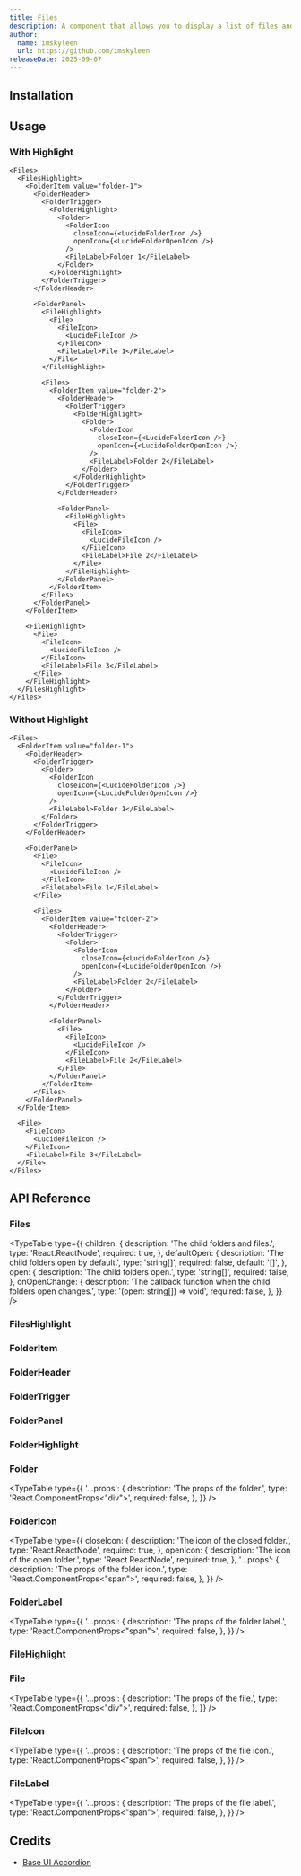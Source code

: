 ```yaml
---
title: Files
description: A component that allows you to display a list of files and folders.
author:
  name: imskyleen
  url: https://github.com/imskyleen
releaseDate: 2025-09-07
---
```


<ComponentPreview name="demo-primitives-base-files" />

## Installation

<ComponentInstallation name="primitives-base-files" />

## Usage

### With Highlight

```tsx
<Files>
  <FilesHighlight>
    <FolderItem value="folder-1">
      <FolderHeader>
        <FolderTrigger>
          <FolderHighlight>
            <Folder>
              <FolderIcon
                closeIcon={<LucideFolderIcon />}
                openIcon={<LucideFolderOpenIcon />}
              />
              <FileLabel>Folder 1</FileLabel>
            </Folder>
          </FolderHighlight>
        </FolderTrigger>
      </FolderHeader>

      <FolderPanel>
        <FileHighlight>
          <File>
            <FileIcon>
              <LucideFileIcon />
            </FileIcon>
            <FileLabel>File 1</FileLabel>
          </File>
        </FileHighlight>

        <Files>
          <FolderItem value="folder-2">
            <FolderHeader>
              <FolderTrigger>
                <FolderHighlight>
                  <Folder>
                    <FolderIcon
                      closeIcon={<LucideFolderIcon />}
                      openIcon={<LucideFolderOpenIcon />}
                    />
                    <FileLabel>Folder 2</FileLabel>
                  </Folder>
                </FolderHighlight>
              </FolderTrigger>
            </FolderHeader>

            <FolderPanel>
              <FileHighlight>
                <File>
                  <FileIcon>
                    <LucideFileIcon />
                  </FileIcon>
                  <FileLabel>File 2</FileLabel>
                </File>
              </FileHighlight>
            </FolderPanel>
          </FolderItem>
        </Files>
      </FolderPanel>
    </FolderItem>

    <FileHighlight>
      <File>
        <FileIcon>
          <LucideFileIcon />
        </FileIcon>
        <FileLabel>File 3</FileLabel>
      </File>
    </FileHighlight>
  </FilesHighlight>
</Files>
```

### Without Highlight

```tsx
<Files>
  <FolderItem value="folder-1">
    <FolderHeader>
      <FolderTrigger>
        <Folder>
          <FolderIcon
            closeIcon={<LucideFolderIcon />}
            openIcon={<LucideFolderOpenIcon />}
          />
          <FileLabel>Folder 1</FileLabel>
        </Folder>
      </FolderTrigger>
    </FolderHeader>

    <FolderPanel>
      <File>
        <FileIcon>
          <LucideFileIcon />
        </FileIcon>
        <FileLabel>File 1</FileLabel>
      </File>

      <Files>
        <FolderItem value="folder-2">
          <FolderHeader>
            <FolderTrigger>
              <Folder>
                <FolderIcon
                  closeIcon={<LucideFolderIcon />}
                  openIcon={<LucideFolderOpenIcon />}
                />
                <FileLabel>Folder 2</FileLabel>
              </Folder>
            </FolderTrigger>
          </FolderHeader>

          <FolderPanel>
            <File>
              <FileIcon>
                <LucideFileIcon />
              </FileIcon>
              <FileLabel>File 2</FileLabel>
            </File>
          </FolderPanel>
        </FolderItem>
      </Files>
    </FolderPanel>
  </FolderItem>

  <File>
    <FileIcon>
      <LucideFileIcon />
    </FileIcon>
    <FileLabel>File 3</FileLabel>
  </File>
</Files>
```

## API Reference

### Files

<ExternalLink
  href="https://animate-ui.com/docs/primitives/base/accordion#accordion"
  text="Animate UI API Reference - Base UI Accordion"
/>

<TypeTable
  type={{
    children: {
      description: 'The child folders and files.',
      type: 'React.ReactNode',
      required: true,
    },
    defaultOpen: {
      description: 'The child folders open by default.',
      type: 'string[]',
      required: false,
      default: '[]',
    },
    open: {
      description: 'The child folders open.',
      type: 'string[]',
      required: false,
    },
    onOpenChange: {
      description: 'The callback function when the child folders open changes.',
      type: '(open: string[]) => void',
      required: false,
    },
  }}
/>

### FilesHighlight

<ExternalLink
  href="https://animate-ui.com/docs/primitives/effects/highlight#highlight"
  text="Animate UI API Reference - Highlight"
/>

### FolderItem

<ExternalLink
  href="https://animate-ui.com/docs/primitives/base/accordion#accordionitem"
  text="Animate UI API Reference - Base UI AccordionItem"
/>

### FolderHeader

<ExternalLink
  href="https://animate-ui.com/docs/primitives/base/accordion#accordionheader"
  text="Animate UI API Reference - Base UI AccordionHeader"
/>

### FolderTrigger

<ExternalLink
  href="https://animate-ui.com/docs/primitives/base/accordion#accordiontrigger"
  text="Animate UI API Reference - Base UI AccordionTrigger"
/>

### FolderPanel

<ExternalLink
  href="https://animate-ui.com/docs/primitives/base/accordion#accordionpanel"
  text="Animate UI API Reference - Base UI AccordionPanel"
/>

### FolderHighlight

<ExternalLink
  href="https://animate-ui.com/docs/primitives/effects/highlight#highlightitem"
  text="Animate UI API Reference - HighlightItem"
/>

### Folder

<TypeTable
  type={{
    '...props': {
      description: 'The props of the folder.',
      type: 'React.ComponentProps<"div">',
      required: false,
    },
  }}
/>

### FolderIcon

<TypeTable
  type={{
    closeIcon: {
      description: 'The icon of the closed folder.',
      type: 'React.ReactNode',
      required: true,
    },
    openIcon: {
      description: 'The icon of the open folder.',
      type: 'React.ReactNode',
      required: true,
    },
    '...props': {
      description: 'The props of the folder icon.',
      type: 'React.ComponentProps<"span">',
      required: false,
    },
  }}
/>

### FolderLabel

<TypeTable
  type={{
    '...props': {
      description: 'The props of the folder label.',
      type: 'React.ComponentProps<"span">',
      required: false,
    },
  }}
/>

### FileHighlight

<ExternalLink
  href="https://animate-ui.com/docs/primitives/effects/highlight#highlightitem"
  text="Animate UI API Reference - HighlightItem"
/>

### File

<TypeTable
  type={{
    '...props': {
      description: 'The props of the file.',
      type: 'React.ComponentProps<"div">',
      required: false,
    },
  }}
/>

### FileIcon

<TypeTable
  type={{
    '...props': {
      description: 'The props of the file icon.',
      type: 'React.ComponentProps<"span">',
      required: false,
    },
  }}
/>

### FileLabel

<TypeTable
  type={{
    '...props': {
      description: 'The props of the file label.',
      type: 'React.ComponentProps<"span">',
      required: false,
    },
  }}
/>

## Credits

- [Base UI Accordion](https://base-ui.com/react/components/accordion)
